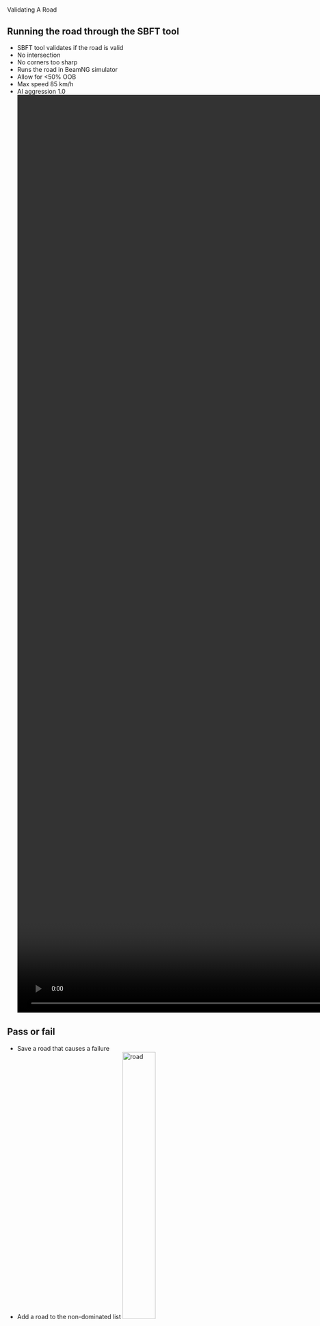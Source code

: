 # {auto-animate=true; background-color="#66cccc"}

::: r-fit-text
[Validating A Road]{.flow}
:::

## Running the road through the SBFT tool {auto-animate=true}
- SBFT tool validates if the road is valid
- No intersection
- No corners too sharp
- Runs the road in BeamNG simulator
- Allow for <50% OOB
- Max speed 85 km/h
- AI aggression 1.0
![boundary](img/approach/trimmed_auto.mov){.absolute top=30% left=35% height="55%"}

::: footer
:::

::: {.notes}
:::

## Pass or fail {auto-animate=true}
- Save a road that causes a failure
- Add a road to the non-dominated list
![road](img/validation/road.svg){.absolute top=40% left=5% height="40%"}
![arrow](img/approach/right_arrow.svg){.absolute top=50% left=40% height="15%"}
![store](img/validation/store.svg){.absolute top=41% left=53% height="15%"}
![non-dom](img/validation/non-dom.svg){.absolute top=62% left=52% height="15%"}

::: footer
:::

::: {.notes}
- Fitness is based on the worse road point
- Finding those with the largest out of bounds percentage
- Fastest velocity the car reached the point at
- And the angle of the steering
:::

## Retrieve fitness {auto-animate=true}
- Save a road that causes a failure
- Add a road to the non-dominated list
- Validate the fitness of the road
![road](img/validation/score.svg){.absolute top=40% left=5% height="40%"}

::: footer
:::

::: {.notes}
- Fitness is based on the worse road point
- Finding those with the largest out of bounds percentage
- Fastest velocity the car reached the point at
- And the angle of the steering
:::

## Update non-dominated list {auto-animate=true}
- Save a road that causes a failure
- Add a road to the non-dominated list
- Validate the fitness of the road
- Assess road for the non-dominated list with 1+1 EA
![road](img/validation/score.svg){.absolute top=40% left=0% height="40%"}
![arrow](img/approach/right_arrow.svg){.absolute top=50% left=40% height="15%"}
![non-dom](img/validation/non-dom.svg){.absolute top=52% left=52% height="15%"}

::: footer
:::

::: {.notes}
- Loop through existing roads in non-dom list
- If the new road dominates on 1 or 2 points then it is added to the list
- If the new road dominates on all 3 points, the old road is removed and the new added
- If the new road doesn't dominate the old in any way then it is not added
:::

## Update non-dominated list {auto-animate=true}
- Fitness based on points:
- OOB Percentage
- Velocity
- Angle
![road](img/validation/score.svg){.absolute top=40% left=0% height="40%"}
![arrow](img/approach/right_arrow.svg){.absolute top=50% left=40% height="15%"}
![non-dom](img/validation/fitness.svg){.absolute top=40% left=50% height="40%"}

::: footer
:::

::: {.notes}
- Loop through existing roads in non-dom list
- If the new road dominates on 1 or 2 points then it is added to the list
- If the new road dominates on all 3 points, the old road is removed and the new added
- If the new road doesn't dominate the old in any way then it is not added
:::

## Rinse and repeat {auto-animate=true}
- Start the test over
- Randomly choose to evolve a new road
- Or one from the non-dominated list
- Repeat for 8 hours
- 8 full test iterations
![repeat](img/validation/repeat.svg){.absolute top=40% left=40% height="40%"}

::: footer
:::

::: {.notes}
:::

